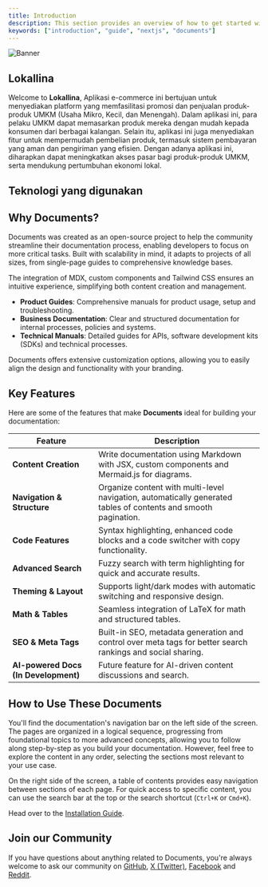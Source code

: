 ```yaml
---
title: Introduction
description: This section provides an overview of how to get started with the Documents, Next.js Document Starter Kit.
keywords: ["introduction", "guide", "nextjs", "documents"]
---
```


![Banner](/images/banner.png "Documents")

## Lokallina

Welcome to **Lokallina**, Aplikasi e-commerce ini bertujuan untuk menyediakan platform yang memfasilitasi promosi dan penjualan produk-produk UMKM (Usaha Mikro, Kecil, dan Menengah). Dalam aplikasi ini, para pelaku UMKM dapat memasarkan produk mereka dengan mudah kepada konsumen dari berbagai kalangan. Selain itu, aplikasi ini juga menyediakan fitur untuk mempermudah pembelian produk, termasuk sistem pembayaran yang aman dan pengiriman yang efisien. Dengan adanya aplikasi ini, diharapkan dapat meningkatkan akses pasar bagi produk-produk UMKM, serta mendukung pertumbuhan ekonomi lokal.

## Teknologi yang digunakan
<CardGrid>
  <Card
    title="Installation"
    description="Get started with Documents using our quick start installation guide to get your project started."
    href="/docs/introduction/installation"
  />
  <Card
    title="Site Settings"
    description="Setting up your Documents projects layout, links and search engine optimisation."
    href="/docs/introduction/setup"
  />
  <Card
    title="Rubix Studios"
    description="Australia's leading branding, marketing and web development company."
    href="/docs/introduction/setup"
  />
   <Card
    title="Site Settings"
    description="Setting up your Documents projects layout, links and search engine optimisation."
    href="/docs/introduction/setup"
  />
   <Card
    title="Site Settings"
    description="Setting up your Documents projects layout, links and search engine optimisation."
    href="/docs/introduction/setup"
  />
   <Card
    title="Site Settings"
    description="Setting up your Documents projects layout, links and search engine optimisation."
    href="/docs/introduction/setup"
  />
</CardGrid>

## Why Documents?

Documents was created as an open-source project to help the community streamline their documentation process, enabling developers to focus on more critical 
tasks. Built with scalability in mind, it adapts to projects of all sizes, from single-page guides to comprehensive knowledge bases. 

The integration of MDX, custom components and Tailwind CSS ensures an intuitive experience, simplifying both content creation and management. 

  - **Product Guides**: Comprehensive manuals for product usage, setup and troubleshooting.
  - **Business Documentation**: Clear and structured documentation for internal processes, policies and systems.
  - **Technical Manuals**: Detailed guides for APIs, software development kits (SDKs) and technical processes.

Documents offers extensive customization options, allowing you to easily align the design and functionality with your branding.

## Key Features

Here are some of the features that make **Documents** ideal for building your documentation:

| Feature                              | Description                                                                                                      |
|--------------------------------------|------------------------------------------------------------------------------------------------------------------|
| **Content Creation**                 | Write documentation using Markdown with JSX, custom components and Mermaid.js for diagrams.                      |
| **Navigation & Structure**           | Organize content with multi-level navigation, automatically generated tables of contents and smooth pagination.  |
| **Code Features**                    | Syntax highlighting, enhanced code blocks and a code switcher with copy functionality.                           |
| **Advanced Search**                  | Fuzzy search with term highlighting for quick and accurate results.                                              |
| **Theming & Layout**                 | Supports light/dark modes with automatic switching and responsive design.                                        |
| **Math & Tables**                    | Seamless integration of LaTeX for math and structured tables.                                                    |
| **SEO & Meta Tags**                  | Built-in SEO, metadata generation and control over meta tags for better search rankings and social sharing.      |
| **AI-powered Docs (In Development)** | Future feature for AI-driven content discussions and search.                                                     |

## How to Use These Documents

You'll find the documentation's navigation bar on the left side of the screen. The pages are organized in a logical sequence, progressing from foundational 
topics to more advanced concepts, allowing you to follow along step-by-step as you build your documentation. However, feel free to explore the content in 
any order, selecting the sections most relevant to your use case.

On the right side of the screen, a table of contents provides easy navigation between sections of each page. For quick access to specific content, you can 
use the search bar at the top or the search shortcut (`Ctrl+K` or `Cmd+K`).

Head over to the [Installation Guide](/docs/introduction/installation).

## Join our Community

If you have questions about anything related to Documents, you're always welcome to ask our community on [GitHub](https://github.com/rubixvi/rubix-documents), [X (Twitter)](https://x.com/rubixstory), [Facebook](https://www.facebook.com/rubixstudios) 
and [Reddit](https://www.reddit.com/r/RubixStudios/).
